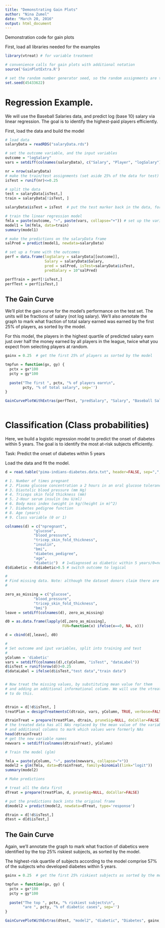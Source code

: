 ```yaml
---
title: "Demonstrating Gain Plots"
author: "Nina Zumel"
date: "March 20, 2016"
output: html_document
---
```


Demonstration code for gain plots

First, load all libraries needed for the examples
```r
library(vtreat) # for variable treatment

# convenience calls for gain plots with additional notation
source('GainPlotExtra.R')

# set the random number generator seed, so the random assignments are the same every time
set.seed(45433622) 
```

# Regression Example.

We will use the Baseball Salaries data, and predict log (base 10) salary via linear regression. The goal is to identify the highest-paid players efficiently.

First, load the data and build the model

```r
# load data
salaryData = readRDS("salaryData.rds")

# set the outcome variable, and the input variables
outcome = "logSalary"
vars = setdiff(colnames(salaryData), c("Salary", "Player", "logSalary"))

nr = nrow(salaryData)
# make the train/test assignments (set aside 25% of the data for test)
isTest = runif(nr)<=0.25

# split the data
test = salaryData[isTest,]
train = salaryData[!isTest, ]

salaryData$isTest = isTest  # put the test marker back in the data, for reproducibility

# train the linear regression model
fmla = paste(outcome, "~", paste(vars, collapse="+")) # set up the variables
model1 = lm(fmla, data=train)
summary(model1)

# make the predictions on the salaryData frame
salPred = predict(model1, newdata=salaryData)

# set up a frame with the outcomes
perf = data.frame(logSalary = salaryData[[outcome]], 
                  Salary = salaryData$Salary,
                  pred = salPred, isTest=salaryData$isTest,
                  predSalary = 10^salPred)

perfTrain = perf[!isTest,]
perfTest = perf[isTest,]

```

## The Gain Curve

We'll plot the gain curve for the model's performance on the test set. The units will be fractions of salary (not log salary).
We'll also annotate the graph to mark what fraction of total salary earned was earned by the first 25% of players, as sorted by the model.

For this model, the players in the highest quartile of predicted salary earn just over half the money earned by all players in the league, twice what you expect from selecting players at random.

```r

gainx = 0.25  # get the first 25% of players as sorted by the model

tmpfun = function(gx, gy) {
  pctx = gx*100
  pcty = gy*100
  
  paste("The first ", pctx, "% of players earn\n",
        pcty, "% of total salary", sep='')
}

GainCurvePlotWithExtras(perfTest, "predSalary", "Salary", "Baseball Salaries", gainx, tmpfun) 
  

```

# Classification (Class probabilities) 

Here, we build a logistic regression model to predict the onset of diabetes within 5 years. The goal is to identify the most at-risk subjects efficiently.

Task: Predict the onset of diabetes within 5 years

Load the data and fit the model.

```r

d = read.table("pima-indians-diabetes.data.txt", header=FALSE, sep=",", stringsAsFactors=FALSE)

# 1. Number of times pregnant
# 2. Plasma glucose concentration a 2 hours in an oral glucose tolerance test
# 3. Diastolic blood pressure (mm Hg)
# 4. Triceps skin fold thickness (mm)
# 5. 2-Hour serum insulin (mu U/ml)
# 6. Body mass index (weight in kg/(height in m)^2)
# 7. Diabetes pedigree function
# 8. Age (years)
# 9. Class variable (0 or 1)

colnames(d) = c("npregnant",
             "glucose",
             "blood_pressure",
             "tricep_skin_fold_thickness",
             "insulin",
             "bmi",
             "diabetes_pedigree",
             "age",
             "diabetic")  # 1=diagnosed as diabetic within 5 years/0=not diagnosed after 5 years
d$diabetic = d$diabetic>0.5 # switch outcome to logical

#
# Find missing data. Note: although the dataset donors claim there are no missing values, some of the zeros are clearly actually #  # missing values. I am going to treat 0 as 'missing' for glucose, blood_pressure, skin fold thickness, and bmi.
#

zero_as_missing = c("glucose",
             "blood_pressure",
             "tricep_skin_fold_thickness",
             "bmi")
leave = setdiff(colnames(d), zero_as_missing)

d0 = as.data.frame(lapply(d[,zero_as_missing], 
                          FUN=function(x) ifelse(x==0, NA, x)))

d = cbind(d[,leave], d0)

#
# Set outcome and iput variables, split into training and test
#
yColumn = 'diabetic'
vars = setdiff(colnames(d),c(yColumn, "isTest", "dataLabel"))
d$isTest = runif(nrow(d))<0.25
d$dataLabel = ifelse(d$isTest,"test data","train data")


# Now treat the missing values, by substituting mean value for them
# and adding an additional informational column. We will use the vtreat library
# to do this.
 

dtrain = d[!d$isTest, ]
treatPlan = designTreatmentsC(dtrain, vars, yColumn, TRUE, verbose=FALSE)

dtrainTreat = prepare(treatPlan, dtrain, pruneSig=NULL, doCollar=FALSE)
# the treated data has all NAs replaced by the mean value of the variable,
# and additional columns to mark which values were formerly NAs
head(dtrainTreat)
# get the new variable names
newvars = setdiff(colnames(dtrainTreat), yColumn)

# Train the model (glm)

fmla = paste(yColumn, "~", paste(newvars, collapse="+"))
model2 = glm(fmla, data=dtrainTreat, family=binomial(link="logit"))
summary(model2)

# Make predictions

# treat all the data first
dTreat = prepare(treatPlan, d, pruneSig=NULL, doCollar=FALSE)

# put the predictions back into the original frame
d$model2 = predict(model2, newdata=dTreat, type='response')

dtrain = d[!d$isTest,]
dtest = d[d$isTest,]

```

## The Gain Curve

Again, we'll annotate the graph to mark what fraction of diabetics were identified by the top 25% riskiest subjects, as sorted by the model.

The highest-risk quartile of subjects according to the model comprise 57% of the subjects who developed diabetes within 5 years.

```r
gainx = 0.25  # get the first 25% riskiest subjects as sorted by the model

tmpfun = function(gx, gy) {
  pctx = gx*100
  pcty = gy*100
  
  paste("The top ", pctx, "% riskiest subjects\n",
        "are ", pcty, "% of diabetic cases", sep='')
}

GainCurvePlotWithExtras(dtest, "model2", "diabetic", "Diabetes", gainx, tmpfun) 

```




